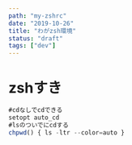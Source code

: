 ---
path: "my-zshrc"
date: "2019-10-26"
title: "わがzsh環境"
status: "draft"
tags: ["dev"]
---

# zshすき

```js
#cdなしでcdできる
setopt auto_cd 
#lsのついでにcdする
chpwd() { ls -ltr --color=auto }
```
